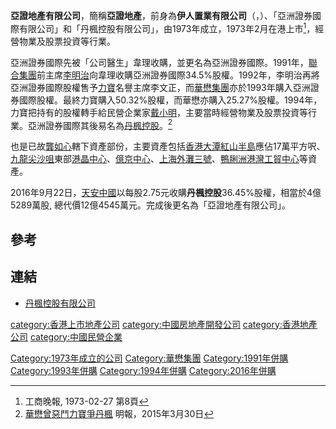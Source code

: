 '''亞證地產有限公司'''，簡稱'''亞證地產'''，前身為'''伊人置業有限公司'''（{{lang-en|Asiasec Properties Limited}}，{{hkex|0271}}）、「亞洲證券國際有限公司」和「丹楓控股有限公司」，由1973年成立，1973年2月在港上市<REF>工商晚報, 1973-02-27 第8頁</REF>，經營物業及股票投資等行業。

亞洲證券國際先被「公司醫生」韋理收購，並更名為亞洲證券國際。1991年，[[聯合集團|聯合集團]]前主席[[李明治|李明治]]向韋理收購亞洲證券國際34.5%股權。1992年，李明治再將亞洲證券國際股權售予[[力寶|力寶]]名譽主席李文正，而[[華懋集團|華懋集團]]亦於1993年購入亞洲證券國際股權。最終力寶購入50.32%股權，而華懋亦購入25.27%股權。1994年，力寶把持有的股權轉手給民營企業家[[戴小明|戴小明]]，主要當時經營物業及股票投資等行業。亞洲證券國際其後易名為[[丹楓控股|丹楓控股]]。<ref>[http://www.mpfinance.com/htm/finance/20150330/news/ea_eaa2.htm 華懋曾惡鬥力寶爭丹楓] {{Wayback|url=http://www.mpfinance.com/htm/finance/20150330/news/ea_eaa2.htm |date=20191030134223 }} 明報，2015年3月30日</ref>

也是已故[[龔如心|龔如心]]轄下資產部份，主要資產包括[[香港|香港]][[大潭_(香港)|大潭]][[紅山半島|紅山半島]]應佔17萬平方呎、[[九龍|九龍]][[尖沙咀|尖沙咀]]東部[[港晶中心|港晶中心]]、[[億京中心|億京中心]]、[[上海外灘三號|上海外灘三號]]、[[鴨脷洲港灣工貿中心|鴨脷洲港灣工貿中心]]等資產。

2016年9月22日，[[天安中國|天安中國]]以每股2.75元收購'''丹楓控股'''36.45%股權，相當於4億5289萬股, 總代價12億4545萬元。完成後更名為「亞證地產有限公司」。

==參考==
{{reflist}}

==連結==
*[http://www.danform.com.hk 丹楓控股有限公司]{{Webarchive|url=https://archive.is/20130802225953/http://www.danform.com.hk/ |date=2013-08-02 }}

{{華懋集團}}
[[category:香港上市地產公司|category:香港上市地產公司]]
[[category:中國房地產開發公司|category:中國房地產開發公司]]
[[category:香港地產公司|category:香港地產公司]]
[[category:中國民營企業|category:中國民營企業]]
[[Category:1973年成立的公司|Category:1973年成立的公司]]
[[Category:華懋集團|Category:華懋集團]]
[[Category:1991年併購|Category:1991年併購]]
[[Category:1993年併購|Category:1993年併購]]
[[Category:1994年併購|Category:1994年併購]]
[[Category:2016年併購|Category:2016年併購]]